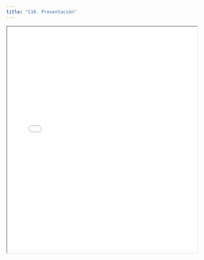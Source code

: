 ```yaml
---
title: "C10. Presentación"
---
```


<iframe src="presentaciones/clase10/clasific.html" width="100%" height="600px">

</iframe>
